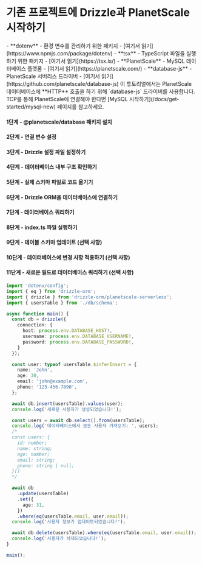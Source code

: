

<Breadcrumbs/>

# 기존 프로젝트에 Drizzle과 PlanetScale 시작하기

<Prerequisites>  
  - **dotenv** - 환경 변수를 관리하기 위한 패키지 - [여기서 읽기](https://www.npmjs.com/package/dotenv)
  - **tsx** - TypeScript 파일을 실행하기 위한 패키지 - [여기서 읽기](https://tsx.is/)
  - **PlanetScale** - MySQL 데이터베이스 플랫폼 - [여기서 읽기](https://planetscale.com/)
  - **database-js** - PlanetScale 서버리스 드라이버 - [여기서 읽기](https://github.com/planetscale/database-js)
</Prerequisites>

<Callout title='중요' type='warning'>
이 튜토리얼에서는 PlanetScale 데이터베이스에 **HTTP** 호출을 하기 위해 `database-js` 드라이버를 사용합니다. TCP를 통해 PlanetScale에 연결해야 한다면 [MySQL 시작하기](/docs/get-started/mysql-new) 페이지를 참고하세요.
</Callout>

<FileStructure/>


#### 1단계 - **@planetscale/database** 패키지 설치

<InstallPackages lib='@planetscale/database'/>


#### 2단계 - 연결 변수 설정


<SetupEnv env_variable='DATABASE_URL' />





#### 3단계 - Drizzle 설정 파일 설정하기


<SetupConfig dialect='mysql' env_variable='DATABASE_URL'/>





#### 4단계 - 데이터베이스 내부 구조 확인하기

<IntrospectMySQL/>



#### 5단계 - 실제 스키마 파일로 코드 옮기기

<TransferCode/>


#### 6단계 - Drizzle ORM을 데이터베이스에 연결하기

<ConnectPlanetScale/>



#### 7단계 - 데이터베이스 쿼리하기

<QueryPlanetScale />



#### 8단계 - index.ts 파일 실행하기

<RunFile/>


#### 9단계 - 테이블 스키마 업데이트 (선택 사항)

<UpdateSchema/>


#### 10단계 - 데이터베이스에 변경 사항 적용하기 (선택 사항)

<ApplyChanges/>



#### 11단계 - 새로운 필드로 데이터베이스 쿼리하기 (선택 사항)

```typescript copy filename="src/index.ts"
import 'dotenv/config';
import { eq } from 'drizzle-orm';
import { drizzle } from 'drizzle-orm/planetscale-serverless';
import { usersTable } from './db/schema';

async function main() {
  const db = drizzle({ 
    connection: {
      host: process.env.DATABASE_HOST!,
      username: process.env.DATABASE_USERNAME!,
      password: process.env.DATABASE_PASSWORD!,
    }
  });

  const user: typeof usersTable.$inferInsert = {
    name: 'John',
    age: 30,
    email: 'john@example.com',
    phone: '123-456-7890',
  };

  await db.insert(usersTable).values(user);
  console.log('새로운 사용자가 생성되었습니다!');

  const users = await db.select().from(usersTable);
  console.log('데이터베이스에서 모든 사용자 가져오기: ', users);
  /*
  const users: {
    id: number;
    name: string;
    age: number;
    email: string;
    phone: string | null;
  }[]
  */

  await db
    .update(usersTable)
    .set({
      age: 31,
    })
    .where(eq(usersTable.email, user.email));
  console.log('사용자 정보가 업데이트되었습니다!');

  await db.delete(usersTable).where(eq(usersTable.email, user.email));
  console.log('사용자가 삭제되었습니다!');
}

main();
```


